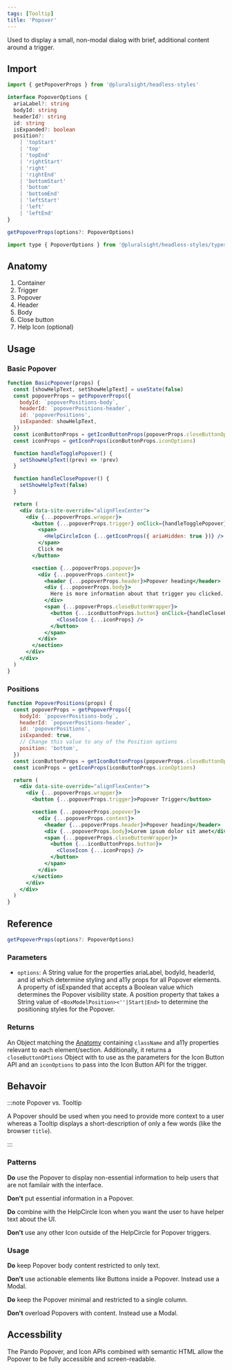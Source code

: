 ```yaml
---
tags: [Tooltip]
title: 'Popover'
---
```



<p className="size-xxl">
  Used to display a small, non-modal dialog with brief, additional content
  around a trigger.
</p>

<DocsLinkBar
  github="https://github.com/pluralsight/pando/tree/main/packages/headless-styles/src/components/Popover"
  figma="https://www.figma.com/file/ZmH4XsZS5WnKeo28ylM5x1/Pando-UI-kit-(Web)?node-id=1214%3A50560&t=YLA3FBYLefNvfeuf-0"
/>

## Import

```javascript
import { getPopoverProps } from '@pluralsight/headless-styles'
```

```typescript
interface PopoverOptions {
  ariaLabel?: string
  bodyId: string
  headerId?: string
  id: string
  isExpanded?: boolean
  position?:
    | 'topStart'
    | 'top'
    | 'topEnd'
    | 'rightStart'
    | 'right'
    | 'rightEnd'
    | 'bottomStart'
    | 'bottom'
    | 'bottomEnd'
    | 'leftStart'
    | 'left'
    | 'leftEnd'
}

getPopoverProps(options?: PopoverOptions)
```

```javascript
import type { PopoverOptions } from '@pluralsight/headless-styles/types'
```

## Anatomy

1. Container
2. Trigger
3. Popover
4. Header
5. Body
6. Close button
7. Help Icon (optional)

## Usage

### Basic Popover

```jsx live
function BasicPopover(props) {
  const [showHelpText, setShowHelpText] = useState(false)
  const popoverProps = getPopoverProps({
    bodyId: `popoverPositions-body`,
    headerId: `popoverPositions-header`,
    id: 'popoverPositions',
    isExpanded: showHelpText,
  })
  const iconButtonProps = getIconButtonProps(popoverProps.closeButtonOptions)
  const iconProps = getIconProps(iconButtonProps.iconOptions)

  function handleTogglePopover() {
    setShowHelpText((prev) => !prev)
  }

  function handleClosePopover() {
    setShowHelpText(false)
  }

  return (
    <div data-site-override="alignFlexCenter">
      <div {...popoverProps.wrapper}>
        <button {...popoverProps.trigger} onClick={handleTogglePopover}>
          <span>
            <HelpCircleIcon {...getIconProps({ ariaHidden: true })} />
          </span>
          Click me
        </button>

        <section {...popoverProps.popover}>
          <div {...popoverProps.content}>
            <header {...popoverProps.header}>Popover heading</header>
            <div {...popoverProps.body}>
              Here is more information about that trigger you clicked.
            </div>
            <span {...popoverProps.closeButtonWrapper}>
              <button {...iconButtonProps.button} onClick={handleClosePopover}>
                <CloseIcon {...iconProps} />
              </button>
            </span>
          </div>
        </section>
      </div>
    </div>
  )
}
```

### Positions

```jsx live
function PopoverPositions(props) {
  const popoverProps = getPopoverProps({
    bodyId: `popoverPositions-body`,
    headerId: `popoverPositions-header`,
    id: 'popoverPositions',
    isExpanded: true,
    // Change this value to any of the Position options
    position: 'bottom',
  })
  const iconButtonProps = getIconButtonProps(popoverProps.closeButtonOptions)
  const iconProps = getIconProps(iconButtonProps.iconOptions)

  return (
    <div data-site-override="alignFlexCenter">
      <div {...popoverProps.wrapper}>
        <button {...popoverProps.trigger}>Popover Trigger</button>

        <section {...popoverProps.popover}>
          <div {...popoverProps.content}>
            <header {...popoverProps.header}>Popover heading</header>
            <div {...popoverProps.body}>Lorem ipsum dolor sit amet</div>
            <span {...popoverProps.closeButtonWrapper}>
              <button {...iconButtonProps.button}>
                <CloseIcon {...iconProps} />
              </button>
            </span>
          </div>
        </section>
      </div>
    </div>
  )
}
```

## Reference

```typescript
getPopoverProps(options?: PopoverOptions)
```

### Parameters

- `options`: A String value for the properties ariaLabel, bodyId, headerId, and id which determine styling and a11y props for all Popover elements. A property of isExpanded that accepts a Boolean value which determines the Popover visibility state. A position property that takes a String value of `<BoxModelPosition><''|Start|End>` to determine the positioning styles for the Popover.

### Returns

An Object matching the [Anatomy](#anatomy) containing `className` and a11y properties relevant to each element/section. Additionally, it returns a `closeButtonOPtions` Object with to use as the parameters for the Icon Button API and an `iconOptions` to pass into the Icon Button API for the trigger.

## Behavoir

:::note Popover vs. Tooltip

A Popover should be used when you need to provide more context to a user whereas a Tooltip displays a short-description of only a few words (like the browser `title`).

:::

### Patterns

**Do** use the Popover to display non-essential information to help users that are not familair with the interface.

**Don't** put essential information in a Popover.

**Do** combine with the HelpCircle Icon when you want the user to have helper text about the UI.

**Don't** use any other Icon outside of the HelpCircle for Popover triggers.

### Usage

**Do** keep Popover body content restricted to only text.

**Don't** use actionable elements like Buttons inside a Popover. Instead use a Modal.

**Do** keep the Popover minimal and restricted to a single column.

**Don't** overload Popovers with content. Instead use a Modal.

## Accessbility

The Pando Popover, and Icon APIs combined with semantic HTML allow the Popover to be fully accessible and screen-readable.
